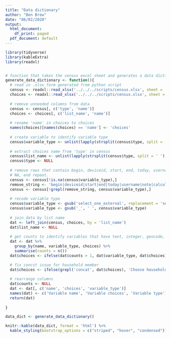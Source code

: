 ```yaml
---
title: "Data dictionary"
author: "Ben Brew"
date: "06/02/2020"
output:
  html_document:
    df_print: paged
  pdf_document: default
---
```


```r
library(tidyverse)
library(kableExtra)
library(readxl)


# function that takes the census excel sheet and generates a data dictionary using kableExtra.
generate_data_dictionary <- function(){
  # read in .xlsx form generated from python script
  census <- readxl::read_xlsx('../../../scripts/census.xlsx', sheet = 'survey')
  choices <- readxl::read_xlsx('../../../scripts/census.xlsx', sheet = 'choices')
  
  # remove unneeded columns from data 
  census <- census[, c('type', 'name')]
  choices <- choices[, c('list_name', 'name')]
  
  # rename 'name' in choices to choices
  names(choices)[names(choices) == 'name'] <- 'choices'
  
  # create variable to identify variable type
  census$variable_type <- unlist(lapply(strsplit(census$type, split = ' '), function(x) x[1]))
    
  # extract choices name from 'type' in census
  census$list_name <- unlist(lapply(strsplit(census$type, split = ' '), function(x) x[2]))
  census$type <- NULL
  
  # remove rows that contain begin, deviceid, start, end, today, username, note, calculate, image, begin_repeat,
  # NA, end repeat.
  census <- census[!is.na(census$variable_type),]
  remove_string <- 'begin|deviceid|start|end|today|username|note|calculate|image|begin_repeat|end_repeat'
  census <- census[!grepl(remove_string, census$variable_type),]
  
  # recode variable type 
  census$variable_type <- gsub('select_one_external', replacement = 'select_one', census$variable_type)
  census$variable_type <- gsub('_', ' ', census$variable_type)
  
  # join data by list name
  dat <- left_join(census, choices, by = 'list_name')
  dat$list_name <- NULL
  
  # get counts to identify variables that have text, integer, geocode, etc
  dat <- dat %>% 
    group_by(name, variable_type, choices) %>% 
    summarise(counts = n())
  dat$choices <- ifelse(dat$counts > 1, dat$variable_type, dat$choices)

  # fix concst issue for household member 
  dat$choices <- ifelse(grepl('concat', dat$choices), 'Choose household member', dat$choices)
  
  # rearrange columns
  dat$counts <- NULL
  dat <- dat[, c('name', 'choices', 'variable_type')]
  names(dat) <- c('Variable name', 'Variable choices', 'Variable type')
  return(dat)
  
}

data_dict <- generate_data_dictionary()

```

```r
knitr::kable(data_dict, format = 'html') %>%
  kable_styling(bootstrap_options = c("striped", "hover", "condensed"))

```
